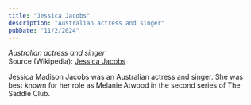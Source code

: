 ```yaml
---
title: "Jessica Jacobs"
description: "Australian actress and singer"
pubDate: "11/2/2024"
---
```


*Australian actress and singer*  
Source (Wikipedia): [Jessica Jacobs][1]

Jessica Madison Jacobs was an Australian actress and singer. She was best known for her role as Melanie Atwood in the second series of The Saddle Club.

[1]: https://en.wikipedia.org/wiki/Jessica_Jacobs
